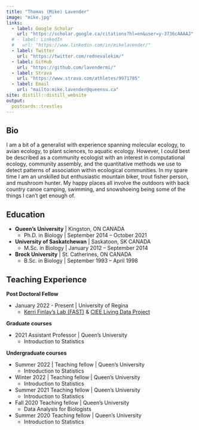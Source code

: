 ```yaml
---
title: "Thomas (Mike) Lavender"
image: "mike.jpg"
links:
  - label: Google Scholar
    url: "https://scholar.google.ca/citations?hl=en&user=y-3736cAAAAJ"
  # - label: LinkedIn
  #   url: "https://www.linkedin.com/in/mikelavender/"
  - label: Twitter
    url: "https://twitter.com/rednevalekim/"
  - label: GitHub
    url: "https://github.com/lavendermi/"
  - label: Strava
    url: "https://www.strava.com/athletes/9971785"
  - label: Email
    url: "mailto:mike.lavender@queensu.ca"
site: distill::distill_website
output:
  postcards::trestles
---
```

 
## Bio

I am a bit of a generalist with experience spanning molecular ecology, to avian ecology, to plant sciences, to aquatic ecology. However, I could best be described as a community ecologist with an interest in computational ecology, community assembly, and the quantitative methods we use to detect patterns of association within ecological communities. In my spare time I am an unskilled but enthusiastic mountain biker, trout fisher person, and mushroom hunter. My happy places all involve the outdoors with back country canoe camping, swimming, and snowshoeing being some of the things I can't get enough of.

## Education

* **Queen’s University** | Kingston, ON CANADA
  * Ph.D. in Biology | September 2014 – October 2021  

* **University of Saskatchewan** | Saskatoon, SK CANADA
  * M.Sc. in Biology | January 2012 – September 2014  

* **Brock University** | St. Catherines, ON CANADA  
  * B.Sc. in Biology | September 1993 – April 1998  

## Teaching Experience

**Post Doctoral Fellow**

* January 2022 - Present | University of Regina
  * [Kerri Finlay's Lab (FAST)](https://kerrifinlay.wixsite.com/kerri) & [CIEE Living Data Project](https://www.ciee-icee.ca/data.html)

**Graduate courses**

* 2021	Assistant Professor | Queen's University
  * Introduction to Statistics

**Undergraduate courses**

* Summer 2022  |	Teaching fellow | Queen's University
  * Introduction to Statistics
* Winter 2022  |	Teaching fellow | Queen's University
  * Introduction to Statistics
* Summer 2021	Teaching fellow | Queen's University
  * Introduction to Statistics
* Fall 2020	Teaching fellow | Queen's University
  * Data Analysis for Biologists
* Summer 2020	Teaching fellow | Queen's University
  * Introduction to Statistics
